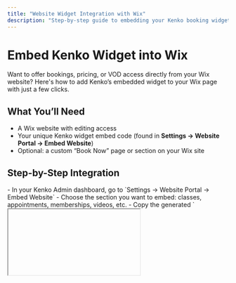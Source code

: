 ```yaml
---
title: "Website Widget Integration with Wix"
description: "Step-by-step guide to embedding your Kenko booking widget on your Wix site using the HTML iFrame component."
---
```


# Embed Kenko Widget into Wix

Want to offer bookings, pricing, or VOD access directly from your Wix website? Here's how to add Kenko’s embedded widget to your Wix page with just a few clicks.

## What You’ll Need

- A Wix website with editing access
- Your unique Kenko widget embed code (found in **Settings → Website Portal → Embed Website**)
- Optional: a custom “Book Now” page or section on your Wix site

## Step-by-Step Integration

<Steps>
  <Step title="Get Your Embed Code">
    - In your Kenko Admin dashboard, go to `Settings → Website Portal → Embed Website`
    - Choose the section you want to embed: classes, appointments, memberships, videos, etc.
    - Copy the generated `<iframe>` embed code
  </Step>
  <Step title="Open Your Wix Editor">
    - Log in to your Wix dashboard
    - Open the Editor for the page where you want to add the widget
  </Step>
  <Step title="Add an Embed HTML Element">
    - From the left panel, click on the **Add** (\+) button
    - Navigate to **Embed → Embed a Widget → Embed HTML**
    - Drag the block onto your desired section of the page
  </Step>
  <Step title="Paste Your Embed Code">
    - Click on the new HTML block
    - Click **Enter Code**
    - Paste the Kenko iFrame code
    - Click **Apply**
  </Step>
  <Step title="Resize & Publish">
    - Resize the HTML block to fit the widget display properly (usually full width, at least 800px height)
    - Click **Publish** to make your changes live
  </Step>
</Steps>

## How to Embed on Wix

<Tip>
  Want a visual walkthrough? Watch this video guide: [How to Add Kenko Widget to Wix](https://file.notion.so/f/f/9092e364-7eb8-4c42-b333-23a449b569f8/244fafe9-7b33-4d2f-b846-b7c7547dbb50/Screen_Recording_2024-10-30_at_1.22.03_PM.mov?table=block&id=152194ec-8001-808b-a6c1-f6667a461153&spaceId=9092e364-7eb8-4c42-b333-23a449b569f8&expirationTimestamp=1746576000000&signature=sHdIkjY93048coJDBuAyQMX11r5hS2gMryLl-Wvg0z4&downloadName=Screen+Recording+2024-10-30+at+1.22.03%E2%80%AFPM.mov)
</Tip>

## Pro Tips

<Tip>
  - You can hide the native Wix page navigation if you're embedding a full-page booking flow.
  - Add anchor links or buttons on your homepage to lead users to your `/book` section.
  - Want to embed multiple widgets (e.g., class booking \+ pricing)? Add multiple HTML blocks to different sections of your site.
</Tip>

## Need Help?

If you run into issues or need help configuring your domain or resizing your embed properly:

<Info>
  Contact [support@kenko.community](mailto:support@kenko.community) — we’ll be happy to assist.
</Info>

---